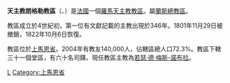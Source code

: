 {{unreferenced|time=2018-01-07T12:38:44+00:00}}
{{Infobox Roman Catholic diocese 
|name=朗格勒
|jurisdiction=教區
 |latin = Dioecesis Lingonensis
 |image = Langres - cathédrale Saint-Mammès - façade 2.jpg
 |caption = 聖馬梅主教座堂
 |location = [[法國|法國]] 
|territory = 上馬恩省
|population =140,000
|rite = [[罗马礼|罗马礼]]
|patron =  
|province =蘭斯
|established = 4世紀
|cathedral = [[聖馬梅主教座堂_(朗格勒)|聖馬梅主教座堂]]
|co-cathedral = 
|leadership = 主教 
|website = [http://catholique-hautemarne.cef.fr/ 官方網頁]
|pope = 
|patriarch= 
|metropolitan = 若瑟·德·梅斯-諾布拉
|ordinary =  
|coadjutor archbishop = 
|coadjutor bishop = 
|auxiliary = 
|emeritus = }}

'''天主教朗格勒教區'''（{{lang-la|Dioecesis Lingonensis}}、{{lang-fr|Diocèse de Langres}}）是[[法國|法國]]一個[[羅馬天主教|羅馬天主教]][[教區|教區]]。屬[[天主教蘭斯總教區|蘭斯總教區]]。

教區成立於4世紀初，第一位有文獻記載的主教出現於346年。1801年11月29日被撤銷，1822年10月6日恢復。

教區位於[[上馬恩省|上馬恩省]]。2004年有教友140,000人，佔轄區總人口72.3%。教區下轄三十一個堂區，有六十名司鐸。現任教區主教為[[若瑟·德·梅斯-諾布拉|若瑟·德·梅斯-諾布拉]]。
{{法國天主教教區}}

{{Authority control}}
[[Category:法國天主教教區|L]]
[[Category:上馬恩省|Category:上馬恩省]]